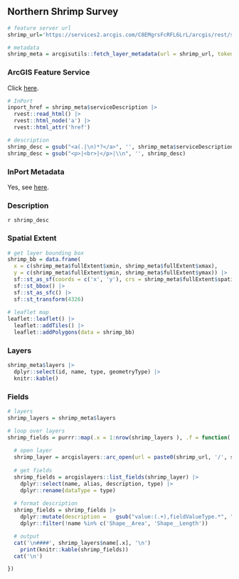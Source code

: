 ## Northern Shrimp Survey

```r
# feature server url
shrimp_url='https://services2.arcgis.com/C8EMgrsFcRFL6LrL/arcgis/rest/services/Northern_Shrimp_Survey/FeatureServer'

# metadata
shrimp_meta = arcgisutils::fetch_layer_metadata(url = shrimp_url, token = token)
```

### ArcGIS Feature Service

Click [here](`r shrimp_url`).

```r
# InPort
inport_href = shrimp_meta$serviceDescription |>
  rvest::read_html() |>
  rvest::html_node('a') |>
  rvest::html_attr('href')

# description
shrimp_desc = gsub("<a(.|\n)*?</a>", '', shrimp_meta$serviceDescription)
shrimp_desc = gsub("<p>|<br>|</p>|\\n", '', shrimp_desc)
```

### InPort Metadata

Yes, see [here](`r inport_href`).

### Description

`r shrimp_desc`

### Spatial Extent

```r
# get layer bounding box
shrimp_bb = data.frame(
  x = c(shrimp_meta$fullExtent$xmin, shrimp_meta$fullExtent$xmax), 
  y = c(shrimp_meta$fullExtent$ymin, shrimp_meta$fullExtent$ymax)) |>
  sf::st_as_sf(coords = c('x', 'y'), crs = shrimp_meta$fullExtent$spatialReference$latestWkid) |>
  sf::st_bbox() |>
  sf::st_as_sfc() |>
  sf::st_transform(4326)
  
# leaflet map
leaflet::leaflet() |>
  leaflet::addTiles() |>
  leaflet::addPolygons(data = shrimp_bb)
```

### Layers

```r
shrimp_meta$layers |>
  dplyr::select(id, name, type, geometryType) |>
  knitr::kable()
```

### Fields

```r
# layers 
shrimp_layers = shrimp_meta$layers

# loop over layers
shrimp_fields = purrr::map(.x = 1:nrow(shrimp_layers ), .f = function(.x) {
  
  # open layer
  shrimp_layer = arcgislayers::arc_open(url = paste0(shrimp_url, '/', shrimp_layers$id[.x]), token = token)
  
  # get fields
  shrimp_fields = arcgislayers::list_fields(shrimp_layer) |>
    dplyr::select(name, alias, description, type) |>
    dplyr::rename(dataType = type)
  
  # format description
  shrimp_fields = shrimp_fields |>
    dplyr::mutate(description =   gsub("value:(.+),fieldValueType.*", "\\1", gsub('\"|\\{', '', description))) |>
    dplyr::filter(!name %in% c('Shape__Area', 'Shape__Length'))

  # output
  cat('\n####', shrimp_layers$name[.x], '\n')
    print(knitr::kable(shrimp_fields))
  cat('\n')

})

```
